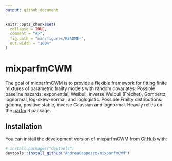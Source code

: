 ```yaml
---
output: github_document
---
```


<!-- README.md is generated from README.Rmd. Please edit that file -->

```r
knitr::opts_chunk$set(
  collapse = TRUE,
  comment = "#>",
  fig.path = "man/figures/README-",
  out.width = "100%"
)
```

# mixparfmCWM

<!-- badges: start -->
<!-- badges: end -->

The goal of mixparfmCWM is to provide a flexible framework for fitting finite mixtures of parametric frailty models with random covariates. Possible baseline hazards: exponential, Weibull, inverse Weibull (Fréchet), Gompertz, lognormal, log-skew-normal, and loglogistic. Possible Frailty distributions: gamma, positive stable, inverse Gaussian and lognormal. Heavily relies on the [parfm](https://cran.r-project.org/web/packages/parfm/index.html) R package.

## Installation

You can install the development version of mixparfmCWM from [GitHub](https://github.com/) with:

``` r
# install.packages("devtools")
devtools::install_github("AndreaCappozzo/mixparfmCWM")
```
